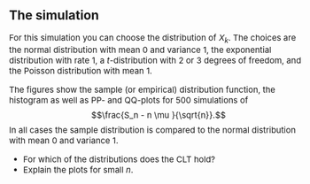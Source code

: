 <!-- Customization of default CSS -->
<head>
<style>
body {font-size: 15px;}
</style>
</head>
<br>

The simulation
--------------

For this simulation you can choose the distribution of $X_k$. The choices are the normal 
distribution with mean 0 and variance 1, the exponential distribution with rate 1, a $t$-distribution with
2 or 3 degrees of freedom, and the Poisson distribution with mean 1. 

The figures show the sample (or empirical) distribution function, the histogram as well
as PP- and QQ-plots for 500 simulations of 
$$\frac{S_n - n \mu }{\sqrt{n}}.$$
In all cases the sample distribution is compared to the normal distribution with mean 0 and
variance 1. 

* For which of the distributions does the CLT hold?
* Explain the plots for small $n$.






